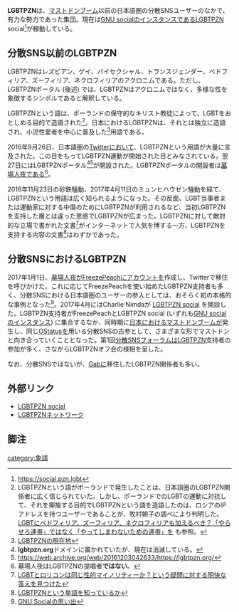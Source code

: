 {{Infobox word
|Name   = LGBTPZN
|Hinshi = 名詞
|Hatsu  = 2016年9月26日
}}'''LGBTPZN'''は、[[日本におけるマストドンブーム|マストドンブーム]]以前の日本語圏の分散SNSユーザーのなかで、有力な勢力であった集団。現在は[[GNU social]]のインスタンスであるLGBTPZN social<ref>https://social.pzn.lgbt</ref>が稼動している。

==分散SNS以前のLGBTPZN==

LGBTPZNはレズビアン、ゲイ、バイセクシャル、トランスジェンダー、ペドフィリア、ズーフィリア、ネクロフィリアのアクロニムである。ただし、LGBTPZNポータル (後述) では、LGBTPZNはアクロニムではなく、多様な性を象徴するシンボルであると解釈している。

LGBTPZNという語は、ポーランドの保守的なキリスト教徒によって、LGBTをおとしめる目的で造語された<ref>LGBTPZNという語がポーランドで発生したことは、日本語圏のLGBTPZN関係者に広く信じられていた。しかし、ポーランドでのLGBTの運動に対抗して、それを揶揄する目的でLGBTPZNという語を造語したのは、ロシアのIPアドレスを持つユーザーであることが、牧村朝子の調べにより判明した。[http://wezz-y.com/archives/53907 LGBTにペドフィリア、ズーフィリア、ネクロフィリアも加えるべき？「やらせろ連帯」ではなく「やってしまわないための連帯」を] も参照。</ref>。日本におけるLGBTPZNは、それとは独立に造語され、小児性愛者を中心に普及した<ref>[http://okimochi-philia.hatenablog.com/entry/2016/12/03/000248 LGBTPZNの現在地]</ref>用語である。

2016年9月26日、日本語圏の[[Twitter]]において、LGBTPZNという用語が大量に言及された。この日をもってLGBTPZN運動が開始された日とみなされている。翌27日にはLGBTPZNポータル<ref>'''lgbtpzn.org'''ドメインに置かれていたが、現在は消滅している。</ref><ref>https://web.archive.org/web/20161203042633/https://lgbtpzn.org/</ref>が開設された。LGBTPZNポータルの開設者は[[墓場人夜]]である<ref>墓場人夜はLGBTPZNの提唱者'''ではない'''。</ref>。

2016年11月23日の砂鉄騒動、2017年4月11日のミュンヒハウゼン騒動を経て、LGBTPZNという用語は広く知られるようになった。その反面、LGBT当事者または運動家に対する中傷のためにLGBTPZNが利用されるなど、当初LGBTPZNを支持した層とは違った思惑でLGBTPZNが広まった。LGBTPZNに対して敵対的な立場で書かれた文書<ref>[http://highday.moo.jp/2017/01/04/post-234/ LGBTとロリコンは同じ性的マイノリティーか？という疑問に対する明快な答えを見つけた ]</ref>がインターネットで人気を博する一方、LGBTPZNを支持する内容の文書<ref>[https://note.mu/gsnm_kei/n/n80a89e898ab8 LGBTPZNという単語を知っているか]</ref>はわずかであった。

==分散SNSにおけるLGBTPZN==
2017年1月1日、[[墓場人夜]]が[[GNU social|FreezePeach]]にアカウントを作成し、Twitterで移住を呼びかけた。これに応じてFreezePeachを使い始めたLGBTPZN支持者も多く、分散SNSにおける日本語圏のユーザーの参入としては、おそらく初の本格的な事例となった<ref>[http://okimochi-philia.hatenablog.com/entry/2017/06/30/050412 GNU Socialの思い出]</ref>。2017年4月にはCharlie Nimdaが [https://social.pzn.lgbt LGBTPZN social] を開設した。LGBTPZN支持者がFreezePeachとLGBTPZN social (いずれも[[GNU social]]のインスタンス) に集合するなか、同時期に[[日本におけるマストドンブーム]]が発生し、同じ[[OStatus]]を用いる分散SNSの古参として、さまざまな形でマストドンと向き合っていくこととなった。第1回[[分散SNSフォーラム]]はLGBTPZN支持者の参加が多く、さながらLGBTPZNオフ会の様相を呈した。

なお、分散SNSではないが、[[Gab]]に移住したLGBTPZN関係者も多い。

==外部リンク==
* [https://social.pzn.lgbt LGBTPZN social]
* [https://www.lgbtpzn.net/ LGBTPZNネットワーク]

==脚注==
<references />

[[category:象語]]
{{DEFAULTSORT:lgbtpzn}}